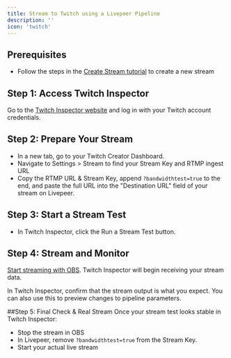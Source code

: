 ```yaml
---
title: Stream to Twitch using a Livepeer Pipeline
description: ''
icon: 'twitch'
---
```


## Prerequisites
* Follow the steps in the [Create Stream tutorial](/knowledge-base/tutorials/create-a-stream) to create a new stream


## Step 1: Access Twitch Inspector
Go to the [Twitch Inspector website](https://inspector.twitch.tv) and log in with your Twitch account credentials.

## Step 2: Prepare Your Stream
* In a new tab, go to your Twitch Creator Dashboard.
* Navigate to Settings > Stream to find your Stream Key and RTMP ingest URL
* Copy the RTMP URL & Stream Key, append `?bandwidthtest=true` to the end, and paste the full URL into the "Destination URL" field of your stream on Livepeer.

## Step 3: Start a Stream Test
* In Twitch Inspector, click the Run a Stream Test button.

## Step 4: Stream and Monitor
[Start streaming with OBS](/knowledge-base/tutorials/stream-into-pipeline-OBS). Twitch Inspector will begin receiving your stream data.

In Twitch Inspector, confirm that the stream output is what you expect. You can also use this to preview changes to pipeline parameters.

##Step 5: Final Check & Real Stream
Once your stream test looks stable in Twitch Inspector:

* Stop the stream in OBS
* In Livepeer, remove `?bandwidthtest=true` from the Stream Key.
* Start your actual live stream
